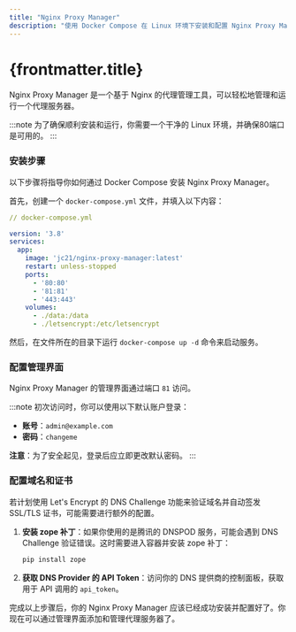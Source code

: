 ```yaml
---
title: "Nginx Proxy Manager"
description: "使用 Docker Compose 在 Linux 环境下安装和配置 Nginx Proxy Manager。"
---
```


# {frontmatter.title}

Nginx Proxy Manager 是一个基于 Nginx 的代理管理工具，可以轻松地管理和运行一个代理服务器。

:::note
为了确保顺利安装和运行，你需要一个干净的 Linux 环境，并确保80端口是可用的。
:::

### 安装步骤

以下步骤将指导你如何通过 Docker Compose 安装 Nginx Proxy Manager。

首先，创建一个 `docker-compose.yml` 文件，并填入以下内容：

```yml
// docker-compose.yml

version: '3.8'
services:
  app:
    image: 'jc21/nginx-proxy-manager:latest'
    restart: unless-stopped
    ports:
      - '80:80'
      - '81:81'
      - '443:443'
    volumes:
      - ./data:/data
      - ./letsencrypt:/etc/letsencrypt
```

然后，在文件所在的目录下运行 `docker-compose up -d` 命令来启动服务。

### 配置管理界面

Nginx Proxy Manager 的管理界面通过端口 `81` 访问。

:::note
初次访问时，你可以使用以下默认账户登录：

- **账号**：`admin@example.com`
- **密码**：`changeme`

**注意**：为了安全起见，登录后应立即更改默认密码。
:::

### 配置域名和证书

若计划使用 Let's Encrypt 的 DNS Challenge 功能来验证域名并自动签发 SSL/TLS 证书，可能需要进行额外的配置。

1. **安装 zope 补丁**：如果你使用的是腾讯的 DNSPOD 服务，可能会遇到 DNS Challenge 验证错误。这时需要进入容器并安装 zope 补丁：

    ```bash frame="none"
    pip install zope
    ```

2. **获取 DNS Provider 的 API Token**：访问你的 DNS 提供商的控制面板，获取用于 API 调用的 `api_token`。

完成以上步骤后，你的 Nginx Proxy Manager 应该已经成功安装并配置好了。你现在可以通过管理界面添加和管理代理服务器了。